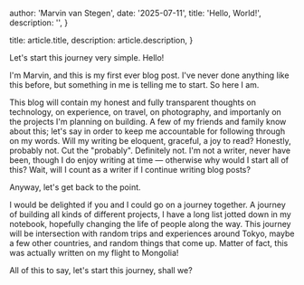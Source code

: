 
  author: 'Marvin van Stegen',
  date: '2025-07-11',
  title: 'Hello, World!',
  description: '',
}

  title: article.title,
  description: article.description,
}


Let's start this journey very simple. Hello!

I'm Marvin, and this is my first ever blog post. I've never done anything like this before, but something in me is
telling me to start. So here I am.

This blog will contain my honest and fully transparent thoughts on technology, on experience, on travel, on photography,
and importanly on the projects I'm planning on building. A few of my friends and family know about this; let's say in
order to keep me accountable for following through on my words. Will my writing be eloquent, graceful, a joy to read?
Honestly, probably not. Cut the "probably". Definitely not. I'm not a writer, never have been, though I do enjoy
writing at time — otherwise why would I start all of this? Wait, will I count as a writer if I continue writing blog
posts?

Anyway, let's get back to the point.

I would be delighted if you and I could go on a journey together. A journey of building all kinds of different projects,
I have a long list jotted down in my notebook, hopefully changing the life of people along the way. This journey will be
intersection with random trips and experiences around Tokyo, maybe a few other countries, and random things that come
up. Matter of fact, this was actually written on my flight to Mongolia!

All of this to say, let's start this journey, shall we?

